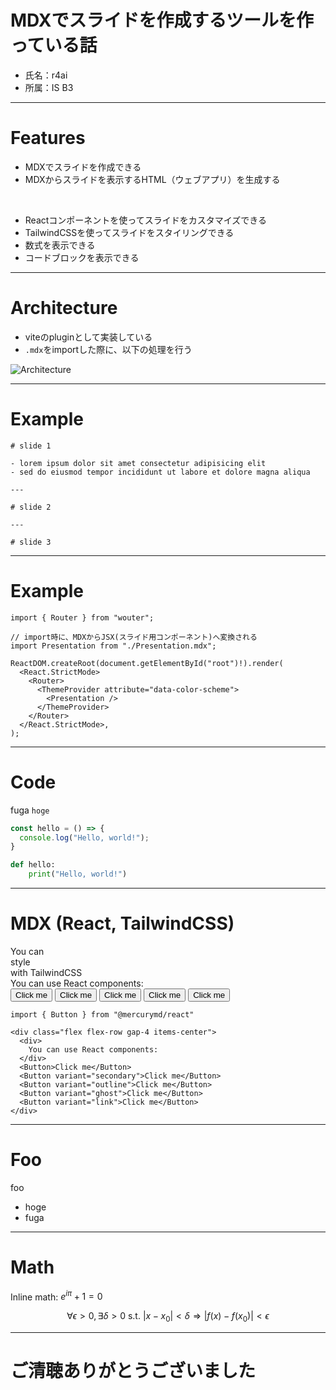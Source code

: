 
# MDXでスライドを作成するツールを作っている話

- 氏名：r4ai
- 所属：IS B3

---

# Features

- MDXでスライドを作成できる
- MDXからスライドを表示するHTML（ウェブアプリ）を生成する

<br />

- Reactコンポーネントを使ってスライドをカスタマイズできる
- TailwindCSSを使ってスライドをスタイリングできる
- 数式を表示できる
- コードブロックを表示できる

---

# Architecture

- viteのpluginとして実装している
- `.mdx`をimportした際に、以下の処理を行う

![Architecture](/arch.drawio.svg)

---

# Example

```mdx title=Presentation.mdx
# slide 1

- lorem ipsum dolor sit amet consectetur adipisicing elit
- sed do eiusmod tempor incididunt ut labore et dolore magna aliqua

---

# slide 2

---

# slide 3

```

---

# Example

```tsx title=main.tsx
import { Router } from "wouter";

// import時に、MDXからJSX(スライド用コンポーネント)へ変換される
import Presentation from "./Presentation.mdx";

ReactDOM.createRoot(document.getElementById("root")!).render(
  <React.StrictMode>
    <Router>
      <ThemeProvider attribute="data-color-scheme">
        <Presentation />
      </ThemeProvider>
    </Router>
  </React.StrictMode>,
);
```

---

# Code

fuga `hoge`

```ts
const hello = () => {
  console.log("Hello, world!");
}
```

```python title="hello.py" showLineNumbers
def hello:
    print("Hello, world!")
```

---

# MDX (React, TailwindCSS)

<div class="space-y-8">
  <div class="flex flex-row items-center gap-1">
    <span class="text-red-600 underline">You</span>
    <span class="text-green-500 italic hover:bg-red-400 font-serif">can</span>
    <div class="bg-gradient-to-r from-cyan-600 to-blue-500 p-1 rounded-sm text-white animate-bounce">style</div>
    <span class="border p-1 rounded-full hover:bg-muted font-mono">with</span>
    <span class="bg-gradient-to-r from-indigo-500 via-purple-500 to-pink-500 rounded-md p-1 animate-pulse">TailwindCSS</span>
  </div>

  <div class="flex flex-row gap-4 items-center">
    <div>
      You can use React components:
    </div>
    <Button>Click me</Button>
    <Button variant="secondary">Click me</Button>
    <Button variant="outline">Click me</Button>
    <Button variant="ghost">Click me</Button>
    <Button variant="link">Click me</Button>
  </div>

  ```mdx
  import { Button } from "@mercurymd/react"

  <div class="flex flex-row gap-4 items-center">
    <div>
      You can use React components:
    </div>
    <Button>Click me</Button>
    <Button variant="secondary">Click me</Button>
    <Button variant="outline">Click me</Button>
    <Button variant="ghost">Click me</Button>
    <Button variant="link">Click me</Button>
  </div>
  ```
</div>

---

# Foo

foo

- hoge
- fuga

---

# Math

Inline math: $e^{i\pi} + 1 = 0$

$$
\forall \epsilon > 0, \exists \delta > 0 \text{ s.t. } |x - x_0| < \delta \Rightarrow |f(x) - f(x_0)| < \epsilon
$$

---

# ご清聴ありがとうございました

